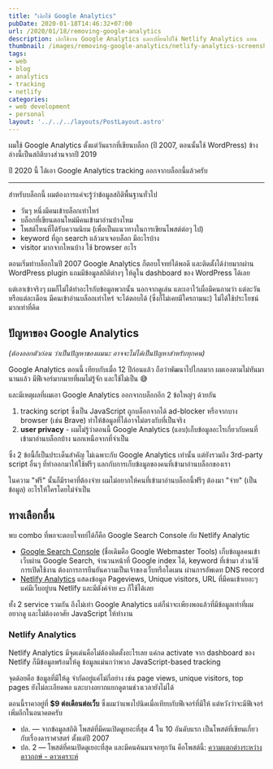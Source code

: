 ```yaml
---
title: "เลิกใช้ Google Analytics"
pubDate: 2020-01-18T14:46:32+07:00
url: /2020/01/18/removing-google-analytics
description: เลิกใช้งาน Google Analytics และเปลี่ยนไปใช้ Netlify Analytics แทน
thumbnail: /images/removing-google-analytics/netlify-analytics-screenshot.png
tags:
- web
- blog
- analytics
- tracking
- netlify
categories:
- web development
- personal
layout: '../../../layouts/PostLayout.astro'
---
```


ผมใช้ Google Analytics ตั้งแต่วันแรกที่เขียนบล็อก (ปี 2007, ตอนนั้นใช้ WordPress)
ข้างล่างนี้เป็นสถิติบางส่วนจากปี 2019

<Picture
  src="/images/removing-google-analytics/audience-overview-2019.png"
  alt="Audience Overview ปี 2019"
  caption="Audience Overview จาก Google Analytics ปี 2019"
/>

<Picture
  src="/images/removing-google-analytics/pageviews-2019.png"
  alt="Pageviews ปี 2019"
  caption="Pageviews จาก Google Analytics ปี 2019"
/>

<Picture
  src="/images/removing-google-analytics/geo-2019.png"
  alt="ข้อมูล user แบ่งตามประเทศ ปี 2019"
  caption="ข้อมูล user แบ่งตามประเทศ ปี 2019 เพิ่งจะมี traffic จากต่างประเทศเข้ามาช่วงปลายปี ที่เริ่มเขียนบล็อกเป็นภาษาอังกฤษ"
/>

ปี 2020 นี้ ได้เอา Google Analytics tracking ออกจากบล็อกนี้แล้วครับ

---

สำหรับบล็อกนี้ ผมต้องการแค่จะรู้ว่าข้อมูลสถิติพื้นฐานทั่วไป

- วันๆ หนึ่งมีคนเข้าบล็อกเท่าไหร่
- บล็อกที่เขียนตอนใหม่มีคนเข้ามาอ่านบ้างไหม
- โพสต์ไหนที่ได้รับความนิยม (เพื่อเป็นแนวทางในการเขียนโพสต์ต่อๆ ไป)
- keyword ที่ถูก search แล้วมาเจอบล็อก มีอะไรบ้าง
- visitor มากจากไหนบ้าง ใช้ browser อะไร

ตอนเริ่มทำบล็อกในปี 2007 Google Analytics ก็ตอบโจทย์ได้พอดี และติดตั้งได้ง่ายมากผ่าน WordPress plugin
แถมมีข้อมูลสถิติต่างๆ ให้ดูใน dashboard ของ WordPress ได้เลย

แต่เอาเข้าจริงๆ ผมก็ไม่ได้ทำอะไรกับข้อมูลพวกนั้น นอกจากดูเล่น
และเอาไว้เผื่อมีคนถามว่า แต่ละวัน หรือแต่ละเดือน มีคนเข้าอ่านบล็อกเท่าไหร่
จะได้ตอบได้ (ซึ่งก็ไม่เคยมีใครถามนะ) ไม่ได้ใช้ประโยชน์มากเท่าที่คิด

## ปัญหาของ Google Analytics

_(ต้องออกตัวก่อน ว่าเป็นปัญหาของผมนะ อาจจะไม่ได้เป็นปัญหาสำหรับทุกคน)_

Google Analytics ตอนนี้ เทียบกับเมื่อ 12 ปีก่อนแล้ว ถือว่าพัฒนาไปไกลมาก
ผมเองตามไม่ทันมานานแล้ว มีฟีเจอร์มากมายที่ผมไม่รู้จัก และใช้ไม่เป็น 😅

และมีเหตุผลที่ผมเอา Google Analytics ออกจากบล็อกอีก 2 ข้อใหญ่ๆ ด้วยกัน

1. tracking script ซึ่งเป็น JavaScript ถูกบล็อกจากได้ ad-blocker หรือจากบาง browser (เช่น Brave) ทำให้ข้อมูลที่ได้อาจไม่ตรงกับที่เป็นจริง
2. **user privacy** - ผมไม่รู้ว่าตอนนี้ Google Analytics (แอบ)เก็บข้อมูลอะไรเกี่ยวกับคนที่เข้ามาอ่านบล็อกบ้าง นอกเหนือจากที่จำเป็น

ซึ่ง 2 ข้อนี้ก็เป็นประเด็นสำคัญ ไม่เฉพาะกับ Google Analytics เท่านั้น
แต่ยังรวมถึง 3rd-party script อื่นๆ ที่ทำออกมาให้ใช้ฟรีๆ
แลกกับการเก็บข้อมูลของคนที่เข้ามาอ่านบล็อกของเรา

ในความ "ฟรี" นั้นก็มีราคาที่ต้องจ่าย ผมไม่อยากให้คนที่เข้ามาอ่านบล็อกนี้ฟรีๆ ต้องมา "จ่าย" (เป็นข้อมูล) อะไรให้ใครโดยไม่จำเป็น

## ทางเลือกอื่น

พบ combo ที่พอจะตอบโจทย์ได้ก็คือ Google Search Console กับ Netlify Analytic

- [Google Search Console](https://search.google.com/search-console/about) (ชื่อเดิมคือ Google Webmaster Tools) เก็บข้อมูลคนเข้าเว็บผ่าน Google Search, จำนวนหน้าที่ Google index ได้, keyword ที่เข้ามา ส่วนวิธีการเปิดใช้งาน ต้องการการยืนยันความเป็นเจ้าของเว็บหรือโดเมน ผ่านการอัพเดท DNS record
- [Netlify Analytics](https://www.netlify.com/products/analytics/) แสดงข้อมูล Pageviews, Unique visitors, URL ที่มีคนเข้าเยอะๆ แค่มีเว็บอยู่บน Netlify และมีตังค์จ่าย 💵 ก็ใช้ได้เลย

ทั้ง 2 service รวมกัน ถึงไม่เท่า Google Analytics แต่ก็น่าจะเพียงพอแล้วที่มีข้อมูลเท่าที่ผมอยากดู
และไม่ต้องอาศัย JavaScript ให้ทำงาน

<Picture
  src="/images/removing-google-analytics/search-console.png"
  alt="google search console screenshot"
  caption="ตัวอย่างข้อมูล search keyword ที่ได้จาก Google Search Console"
/>

### Netlify Analytics

Netlify Analytics มีจุดเด่นคือไม่ต้องติดตั้งอะไรเลย
แค่กด activate จาก dashboard ของ Netlify ก็มีข้อมูลพร้อมให้ดู ข้อมูลแม่นกว่าพวก JavaScript-based tracking

<WarningMessage>
จุดด้อยคือ ข้อมูลที่มีให้ดู จำกัดอยู่แค่ไม่กี่อย่าง เช่น page views, unique visitors, top pages
ยังไม่ละเอียดพอ และบางอยากแยกดูตามช่วงเวลายังไม่ได้
</WarningMessage>

ตอนนี้ราคาอยู่ที่ <strong>$9 ต่อเดือนต่อเว็บ</strong>
ซึ่งผมว่าแพงไปนิดเมื่อเทียบกับฟีเจอร์ที่มีให้ แต่หวังว่าจะมีฟีเจอร์เพิ่มอีกในอนาคตครับ

<Picture
  src="/images/removing-google-analytics/netlify-analytics-screenshot.png"
  alt="netlify analytics screenshot"
  caption="Screenshot ของ Netlify Analytics"
/>

- ปล. &mdash; จากข้อมูลสถิติ โพสต์ที่มีคนเปิดดูเยอะที่สุด 4 ใน 10 อันดับแรก เป็นโพสต์ที่เขียนเกี่ยวกับเรื่องดาราศาสตร์ ตั้งแต่ปี 2007
- ปล. 2 &mdash; โพสต์ที่คนเปิดดูเยอะที่สุด และมีคนค้นมาเจอทุกวัน คือโพสต์นี้:
[ความแตกต่างระหว่างดาวฤกษ์ - ดาวเคราะห์](https://armno.in.th/2007/11/03/stars-and-planets-differences/)
